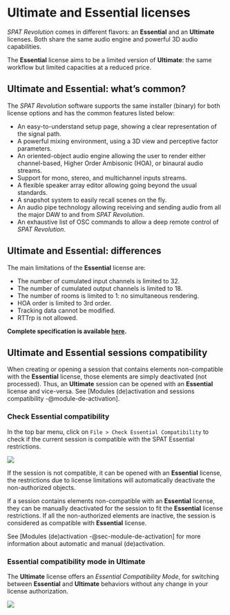 # Ultimate and Essential licenses

_SPAT Revolution_ comes in different flavors: an **Essential** and an **Ultimate** licenses.
Both share the same audio engine and powerful 3D audio capabilities.

The **Essential** license aims to be a limited version of **Ultimate**: the same workflow but limited capacities at a reduced price.

## Ultimate and Essential: what's common?

The _SPAT Revolution_ software supports the same installer (binary) for both license options and has the common features listed below:

 - An easy-to-understand setup page, showing a clear representation of the signal path.
 - A powerful mixing environment, using a 3D view and perceptive factor parameters.
 - An oriented-object audio engine allowing the user to render either channel-based, Higher Order Ambisonic (HOA), or binaural audio streams.
 - Support for mono, stereo, and multichannel inputs streams.
 - A flexible speaker array editor allowing going beyond the usual standards.
 - A snapshot system to easily recall scenes on the fly.
 - An audio pipe technology allowing receiving and sending audio from all the major DAW to and from _SPAT Revolution_.
 - An exhaustive list of OSC commands to allow a deep remote control of _SPAT Revolution_.

## Ultimate and Essential: differences

The main limitations of the **Essential** license are:

 - The number of cumulated input channels is limited to 32.
 - The number of cumulated output channels is limited to 18.
 - The number of rooms is limited to 1: no simultaneous rendering.
- HOA order is limited to 3rd order.
 - Tracking data cannot be modified.
 - RTTrp is not allowed.

 **Complete specification is available [here](https://www.flux.audio/project/spat-revolution/#specifications).**
<!-- TODO: update the complete spec --> 

## Ultimate and Essential sessions compatibility

When creating or opening a session that contains elements non-compatible with the **Essential** license, those elements are simply deactivated (not processed).
Thus, an **Ultimate** session can be opened with an **Essential** license and vice-versa. See [Modules (de)activation and sessions compatibility -@module-de-activation].

### Check Essential compatibility

In the top bar menu, click on ```File > Check Essential Compatibility``` to check if the current session is compatible with the SPAT Essential restrictions.

![](https://media.githubusercontent.com/media/FLUX-SE/doc_images/main/SpatR/Setup/EssentialAlreadyCompatible.png)

If the session is not compatible, it can be opened with an **Essential** license, the restrictions due to license limitations will automatically deactivate the non-authorized objects. 

:::{.callout-note}
If a session contains elements non-compatible with an **Essential** license, they can be manually deactivated for the session to fit the **Essential** license restrictions. If all the non-authorized elements are inactive, the session is considered as compatible with **Essential** license.
:::

See [Modules (de)activation -@sec-module-de-activation] for more information about automatic and manual (de)activation.

### Essential compatibility mode in Ultimate

The **Ultimate** license offers an _Essential Compatibility Mode_, for switching between **Essential** and **Ultimate** behaviors without any change in your license authorization.

![](https://media.githubusercontent.com/media/FLUX-SE/doc_images/main/SpatR/Setup/EssentialCompatibilityModeOn.png)

